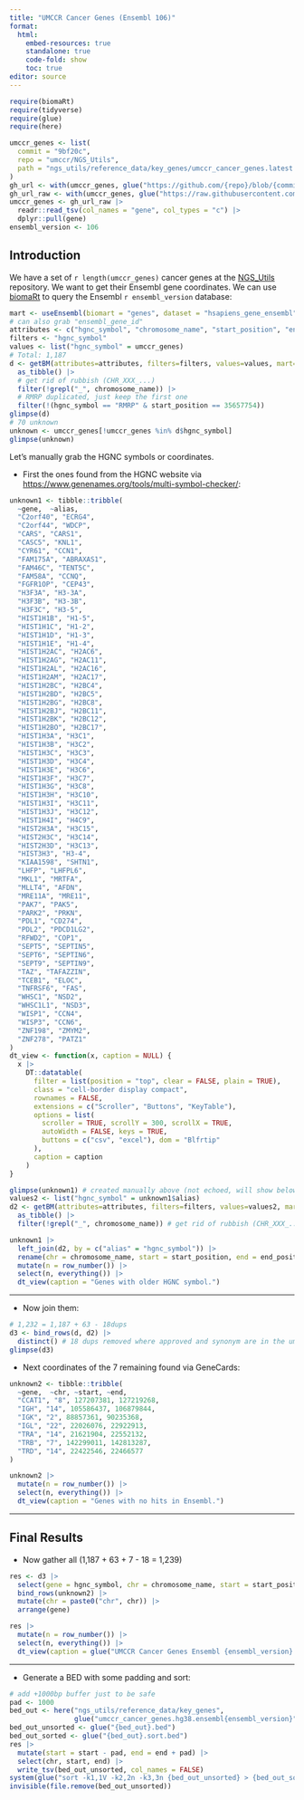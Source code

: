 ```yaml
---
title: "UMCCR Cancer Genes (Ensembl 106)"
format:
  html:
    embed-resources: true
    standalone: true
    code-fold: show
    toc: true
editor: source
---
```


```r
require(biomaRt)
require(tidyverse)
require(glue)
require(here)
```

```r
umccr_genes <- list(
  commit = "9bf20c",
  repo = "umccr/NGS_Utils",
  path = "ngs_utils/reference_data/key_genes/umccr_cancer_genes.latest.genes"
)
gh_url <- with(umccr_genes, glue("https://github.com/{repo}/blob/{commit}/{path}"))
gh_url_raw <- with(umccr_genes, glue("https://raw.githubusercontent.com/{repo}/{commit}/{path}"))
umccr_genes <- gh_url_raw |>
  readr::read_tsv(col_names = "gene", col_types = "c") |>
  dplyr::pull(gene)
ensembl_version <- 106
```

## Introduction

We have a set of `r length(umccr_genes)` cancer genes at the [NGS_Utils](`r gh_url`) repository.
We want to get their Ensembl gene coordinates. We can use [biomaRt](https://bioconductor.org/packages/release/bioc/html/biomaRt.html)
to query the Ensembl `r ensembl_version` database:

```r
mart <- useEnsembl(biomart = "genes", dataset = "hsapiens_gene_ensembl", version = ensembl_version)
# can also grab "ensembl_gene_id"
attributes <- c("hgnc_symbol", "chromosome_name", "start_position", "end_position")
filters <- "hgnc_symbol"
values <- list("hgnc_symbol" = umccr_genes)
# Total: 1,187
d <- getBM(attributes=attributes, filters=filters, values=values, mart=mart) |>
  as_tibble() |>
  # get rid of rubbish (CHR_XXX_...)
  filter(!grepl("_", chromosome_name)) |>
  # RMRP duplicated, just keep the first one
  filter(!(hgnc_symbol == "RMRP" & start_position == 35657754))
glimpse(d)
# 70 unknown
unknown <- umccr_genes[!umccr_genes %in% d$hgnc_symbol]
glimpse(unknown)
```

Let's manually grab the HGNC symbols or coordinates.

- First the ones found from the HGNC website via <https://www.genenames.org/tools/multi-symbol-checker/>:

```r
unknown1 <- tibble::tribble(
  ~gene,  ~alias,
  "C2orf40", "ECRG4",
  "C2orf44", "WDCP",
  "CARS", "CARS1",
  "CASC5", "KNL1",
  "CYR61", "CCN1",
  "FAM175A", "ABRAXAS1",
  "FAM46C", "TENT5C",
  "FAM58A", "CCNQ",
  "FGFR1OP", "CEP43",
  "H3F3A", "H3-3A",
  "H3F3B", "H3-3B",
  "H3F3C", "H3-5",
  "HIST1H1B", "H1-5",
  "HIST1H1C", "H1-2",
  "HIST1H1D", "H1-3",
  "HIST1H1E", "H1-4",
  "HIST1H2AC", "H2AC6",
  "HIST1H2AG", "H2AC11",
  "HIST1H2AL", "H2AC16",
  "HIST1H2AM", "H2AC17",
  "HIST1H2BC", "H2BC4",
  "HIST1H2BD", "H2BC5",
  "HIST1H2BG", "H2BC8",
  "HIST1H2BJ", "H2BC11",
  "HIST1H2BK", "H2BC12",
  "HIST1H2BO", "H2BC17",
  "HIST1H3A", "H3C1",
  "HIST1H3B", "H3C2",
  "HIST1H3C", "H3C3",
  "HIST1H3D", "H3C4",
  "HIST1H3E", "H3C6",
  "HIST1H3F", "H3C7",
  "HIST1H3G", "H3C8",
  "HIST1H3H", "H3C10",
  "HIST1H3I", "H3C11",
  "HIST1H3J", "H3C12",
  "HIST1H4I", "H4C9",
  "HIST2H3A", "H3C15",
  "HIST2H3C", "H3C14",
  "HIST2H3D", "H3C13",
  "HIST3H3", "H3-4",
  "KIAA1598", "SHTN1",
  "LHFP", "LHFPL6",
  "MKL1", "MRTFA",
  "MLLT4", "AFDN",
  "MRE11A", "MRE11",
  "PAK7", "PAK5",
  "PARK2", "PRKN",
  "PDL1", "CD274",
  "PDL2", "PDCD1LG2",
  "RFWD2", "COP1",
  "SEPT5", "SEPTIN5",
  "SEPT6", "SEPTIN6",
  "SEPT9", "SEPTIN9",
  "TAZ", "TAFAZZIN",
  "TCEB1", "ELOC",
  "TNFRSF6", "FAS",
  "WHSC1", "NSD2",
  "WHSC1L1", "NSD3",
  "WISP1", "CCN4",
  "WISP3", "CCN6",
  "ZNF198", "ZMYM2",
  "ZNF278", "PATZ1"
)
dt_view <- function(x, caption = NULL) {
  x |>
    DT::datatable(
      filter = list(position = "top", clear = FALSE, plain = TRUE),
      class = "cell-border display compact",
      rownames = FALSE,
      extensions = c("Scroller", "Buttons", "KeyTable"),
      options = list(
        scroller = TRUE, scrollY = 300, scrollX = TRUE,
        autoWidth = FALSE, keys = TRUE,
        buttons = c("csv", "excel"), dom = "Blfrtip"
      ),
      caption = caption
    )
}
```

```r
glimpse(unknown1) # created manually above (not echoed, will show below)
values2 <- list("hgnc_symbol" = unknown1$alias)
d2 <- getBM(attributes=attributes, filters=filters, values=values2, mart=mart) |>
  as_tibble() |>
  filter(!grepl("_", chromosome_name)) # get rid of rubbish (CHR_XXX_...)
```

```r
unknown1 |>
  left_join(d2, by = c("alias" = "hgnc_symbol")) |> 
  rename(chr = chromosome_name, start = start_position, end = end_position) |>
  mutate(n = row_number()) |>
  select(n, everything()) |>
  dt_view(caption = "Genes with older HGNC symbol.")
```

---

- Now join them:

```r
# 1,232 = 1,187 + 63 - 18dups
d3 <- bind_rows(d, d2) |>
  distinct() # 18 dups removed where approved and synonym are in the umccr list
glimpse(d3)
```

- Next coordinates of the 7 remaining found via GeneCards:

```r
unknown2 <- tibble::tribble(
  ~gene,  ~chr, ~start, ~end,
  "CCAT1", "8", 127207381, 127219268,
  "IGH", "14", 105586437, 106879844,
  "IGK", "2", 88857361, 90235368,
  "IGL", "22", 22026076, 22922913,
  "TRA", "14", 21621904, 22552132,
  "TRB", "7", 142299011, 142813287,
  "TRD", "14", 22422546, 22466577
)

unknown2 |>
  mutate(n = row_number()) |>
  select(n, everything()) |>
  dt_view(caption = "Genes with no hits in Ensembl.")
```

---

## Final Results

- Now gather all (1,187 + 63 + 7 - 18 = 1,239)

```r
res <- d3 |>
  select(gene = hgnc_symbol, chr = chromosome_name, start = start_position, end = end_position) |>
  bind_rows(unknown2) |>
  mutate(chr = paste0("chr", chr)) |>
  arrange(gene)

res |>
  mutate(n = row_number()) |>
  select(n, everything()) |>
  dt_view(caption = glue("UMCCR Cancer Genes Ensembl {ensembl_version} (Total: {nrow(res)})"))
```

---

- Generate a BED with some padding and sort:

```r
# add +1000bp buffer just to be safe
pad <- 1000
bed_out <- here("ngs_utils/reference_data/key_genes",
                glue("umccr_cancer_genes.hg38.ensembl{ensembl_version}"))
bed_out_unsorted <- glue("{bed_out}.bed")
bed_out_sorted <- glue("{bed_out}.sort.bed")
res |>
  mutate(start = start - pad, end = end + pad) |>
  select(chr, start, end) |>
  write_tsv(bed_out_unsorted, col_names = FALSE)
system(glue("sort -k1,1V -k2,2n -k3,3n {bed_out_unsorted} > {bed_out_sorted}"))
invisible(file.remove(bed_out_unsorted))
```

